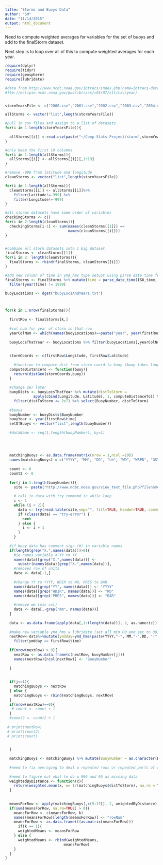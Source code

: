 ```yaml
---
title: "Storms and Buoys Data"
author: "SM"
date: "11/14/2015"
output: html_document
---
```


Need to compute weighted averages for variables for the set of buoys and add to the finalStorm dataset.

Next step is to loop over all of this to compute weighted averages for each year.


```r

require(dplyr)
require(tidyr)
require(geosphere)
require(lubridate)

```


```r
#data from http://www.ncdc.noaa.gov/ibtracs/index.php?name=ibtracs-data
#ftp://eclipse.ncdc.noaa.gov/pub/ibtracs/v03r07/all/csv/year/


stormYearsFile <- c("2000.csv","2001.csv","2002.csv","2003.csv","2004.csv","2005.csv","2006.csv","2007.csv","2008.csv","2009.csv","2010.csv","2011.csv","2012.csv","2013.csv","2014.csv", "2015.csv")

allStorms <- vector("list",length(stormYearsFile)) 

#pull in csv files and assign to a list of datasets
for(i in 1:length(stormYearsFile)){
  
  allStorms[[i]] <-read.csv(paste("~/Comp-Stats-Project/storm",stormYearsFile[i], sep=""))
}

#only keep the first 19 columns
for(i in 1:length(allStorms)){
  allStorms[[i]] <- allStorms[[i]][,1:19]
}

#remove -999 from latitude and longitude
cleanStorms <- vector("list",length(stormYearsFile))

for(i in 1:length(allStorms)){
  cleanStorms[[i]] <- allStorms[[i]]%>% 
    filter(Latitude!=-999) %>% 
    filter(Longitude!=-999)
}

#all storms datasets have same order of variables
checkingStorms <- c()
for(i in 2:length(cleanStorms)){
  checkingStorms[i-1] <- sum(names(cleanStorms[[1]]) == 
                             names(cleanStorms[[i]]))
}


#combine all storm datasets into 1 big dataset
finalStorms <- cleanStorms[[1]]
for(i in 2: length(cleanStorms)){
  finalStorms <- rbind(finalStorms, cleanStorms[[i]])
}

#add new column of time in ymd_hms type setupt using parse date time fuction
finalStorms <- finalStorms %>% mutate(time = parse_date_time(ISO_time, "%m%d%Y %H%M")) %>%
  filter(year(time) != 1999)
```




```r


buoyLocations <- dget("buoyLocsAndYears.txt") 



for(k in 1:nrow(finalStorms)){
  
  firstRow <- finalStorms[k,]
  
  #col num for year of storm in that row
  yearColNum <- which(names(buoyLocations)==paste("year", year(firstRow$time), sep=""))
  
  buoyLocsThatYear <- buoyLocations %>% filter(buoyLocations[,yearColNum] == TRUE)
  
  
  stormCoords <- c(firstRow$Longitude, firstRow$Latitude)
  
    #function to compute dist from storm coord to buoy (buoy takes long/lat of buoy)
  computeDistanceTo <- function(buoy){
    return(distGeo(stormCoords,buoy))
  }
  
  #change 2e7 later
  buoyDists <- buoyLocsThatYear %>% mutate(distToStorm = 
             apply(cbind(Longitude, Latitude), 1, computeDistanceTo)) %>%
    filter(distToStorm <= 2e7) %>% select(BuoyNumber, distToStorm)
  
  #buoys
  buoyNumber <- buoyDists$BuoyNumber
  buoyYear <- year(firstRow$time)
  setOfBuoys <- vector("list",length(buoyNumber))
  
  #dataName <- seq(1,length(buoyNumber), by=1)
  
  
  
  
  matchingBuoys <- as.data.frame(matrix(nrow = 1,ncol =19))
  names(matchingBuoys) = c("YYYY", "MM", "DD", "hh", "WD", "WSPD", "GST", "WVHT", "DPD", "APD", "MWD", "BAR", "ATMP" ,"WTMP","DEWP" ,"VIS", "TIDE", "ymdday", "BuoyNumber")
  
  count <- 0
  count2 <- 0
  
  for(j in 1:length(buoyNumber)){
    site <- paste("http://www.ndbc.noaa.gov/view_text_file.php?filename=", buoyNumber[j], "h", buoyYear, ".txt.gz&dir=data/historical/stdmet/", sep ="")
  
    # call in data with try command in while loop
    i <- 1
    while (i < 2){
      data <- try(read.table(site,sep="", fill=TRUE, header=TRUE, comment.char=""))
      if (class(data) == "try-error") {
        next
      } else {
        i <- i + 1
      }
    }
  
  #if buoy data has comment sign (#) in variable names
  if(length(grep("X.",names(data)))>0){
    #ie names variable X.YY to YY
    names(data)[grep("X.",names(data))] <-
      substr(names(data)[grep("X.",names(data))],                                                start=3,nchar(names(data)[grep("X.",names(data))]))
    #removes row of units
    data <- data[-1,]
    
    #change YY to YYYY, WDIR to WD, PRES to BAR
    names(data)[grep("YY", names(data))] <- "YYYY"
    names(data)[grep("WDIR", names(data))] <- "WD"
    names(data)[grep("PRES", names(data))] <- "BAR"
    
    #remove mm (min col)
    data <- data[,-grep("mm", names(data))]
  }
    
  data <- as.data.frame(apply(data[,1:(length(data))], 2, as.numeric))
    
  #make new variable ymd_hms w lubridate (set all min 00 and sec to 00)
  nextRow<-data%>%mutate(ymdday=ymd_hms(paste(YYYY,"-", MM,"-",DD, "-", hh, "-", 00, "-", 00)))%>%
    filter(ymdday == firstRow$time)
  
  if(nrow(nextRow) > 0){
    nextRow <- as.data.frame(c(nextRow, buoyNumber[j]))
    names(nextRow)[ncol(nextRow)] <- "BuoyNumber"
    
  }
  
  
  if(j==1){
    matchingBuoys <- nextRow
  } else {
    matchingBuoys <- rbind(matchingBuoys, nextRow)
  }
  if(nrow(nextRow)==0){
   # count <- count + 1
  }
  #count2 <- count2 + 1
  
 # print(nextRow)
 # print(count2)
 # print(count)

  
  }
  
  matchingBuoys <- matchingBuoys %>% mutate(BuoyNumber = as.character(BuoyNumber))%>%left_join(buoyDists, by = "BuoyNumber")
  
  #need to fix averaging to deal w repeated rows or repeated parts of row ie 9 and 10 in this example
  
  #need to figure out what to do w 999 and 99 as missing data
  weightedByDistance <- function(x){
    return(weighted.mean(x, w= 1/(matchingBuoys$distToStorm), na.rm = TRUE))
  }
  
  
  meansForRow <- apply(matchingBuoys[,c(5:17)], 2, weightedByDistance)
  if(sum(meansForRow, na.rm=TRUE) > 0){
    meansForRow <- c(meansForRow, k)
    names(meansForRow)[length(meansForRow)] <- "rowNum"
    meansForRow <- as.data.frame(t(as.matrix(meansForRow)))
      if(k == 1){
      weightedMeans <- meansForRow
    } else {
      weightedMeans <- rbind(weightedMeans, 
                           meansForRow)
    }
  }
}

```



